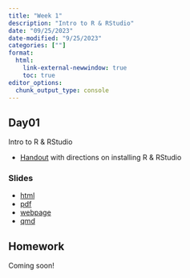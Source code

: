```yaml
---
title: "Week 1"
description: "Intro to R & RStudio"
date: "09/25/2023"
date-modified: "9/25/2023"
categories: [""]
format: 
  html:
    link-external-newwindow: true
    toc: true
editor_options: 
  chunk_output_type: console
---
```




## Day01 

Intro to R & RStudio

* [Handout](../resources/BSTA 511 text R info F23.pdf) with directions on installing R & RStudio

### Slides

* [html](../slides/Day01_bsta511.qmd)
* [pdf](../pdf_slides/Day01_bsta511.pdf)
* [webpage](../slides_md/Day01_bsta511_md.qmd)
* [qmd](https://github.com/niederhausen/BSTA_511_F23/blob/main/slides_md/Day01_bsta511_md.qmd)

## Homework

Coming soon!
